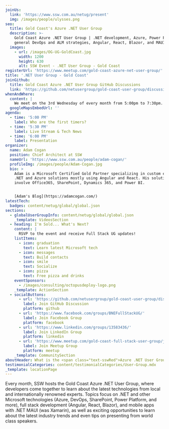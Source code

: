 ```yaml
---
joinUs:
  link: 'https://www.ssw.com.au/netug/present'
  img: /images/people/ulysses.png
seo:
  title: Gold Coast's Azure .NET User Group
  description: >-
    Gold Coast Azure .NET User Group | .NET development, Azure, Power Platform,
    general DevOps and ALM strategies, Angular, React, Blazor, and MAUI.
  images:
    - url: /images/OG-UG-GoldCoast.jpg
      width: 1200
      height: 630
      alt: SSW Event - .NET User Group - Gold Coast
registerUrl: 'https://www.meetup.com/gold-coast-azure-net-user-group/'
title: '.NET User Group - Gold Coast'
joinGithub:
  title: Gold Coast Azure .NET User Group GitHub Discussions
  link: 'https://github.com/netusergroup/gold-coast-user-group/discussions'
whenAndWhere:
  content: |
    We meet on the 3rd Wednesday of every month from 5:00pm to 7:30pm.
  googleMapsEmbedUrl: ''
agenda:
  - time: '5:00 PM'
    label: Who are the first timers?
  - time: '5:30 PM'
    label: Live Stream & Tech News
  - time: '6:00 PM'
    label: Presentation
organizer:
  name: Adam Cogan
  position: Chief Architect at SSW
  nameUrl: 'https://www.ssw.com.au/people/adam-cogan/'
  profileImg: /images/people/Adam-Cogan.jpg
  bio: >
    Adam is a Microsoft Certified Gold Partner specializing in custom enterprise
    .NET and Azure solutions mostly using Angular and React. His solutions also
    involve Office365, SharePoint, Dynamics 365, and Power BI.


    [Adam's Blog](https://adamcogan.com/)
latestTech:
  badges: content/netug/global/global.json
sections:
  - globalUserGroupInfo: content/netug/global/global.json
    _template: VideosSection
  - heading: I'm Sold... What's Next?
    content: |
      RSVP to the event and receive Full Stack UG updates!
    listItems:
      - icon: graduation
        text: Learn latest Microsoft tech
      - icon: messages
        text: Build contacts
      - icon: smile
        text: Socialize
      - icon: pizza
        text: Free pizza and drinks
    eventSponsors:
      - /images/consulting/octopusdeploy-logo.png
    _template: ActionSection
  - socialButtons:
      - url: 'https://github.com/netusergroup/gold-coast-user-group/discussions'
        label: Join GitHub Discussion
        platform: github
      - url: 'https://www.facebook.com/groups/BNEFullStackUG/'
        label: Join Facebook Group
        platform: facebook
      - url: 'https://www.linkedin.com/groups/13583436/'
        label: Join LinkedIn Group
        platform: linkedin
      - url: 'https://www.meetup.com/gold-coast-full-stack-user-group/join/'
        label: Join Meetup Group
        platform: meetup
    _template: CommunitySection
aboutHeader: What is the <span class="text-sswRed">Azure .NET User Group</span>?
testimonialCategories: content/testimonialCategories/User-Group.mdx
_template: locationPage
---
```


Every month, SSW hosts the Gold Coast Azure .NET User Group, where developers come together to learn about the latest technologies from local and internationally renowned experts. Topics focus on .NET and other Microsoft technologies (Azure, DevOps, SharePoint, Power Platform, and more), full stack development (Angular, React, Blazor), and mobile apps with .NET MAUI (was Xamarin), as well as exciting opportunities to learn about the latest industry trends and even tips on presenting from world class speakers.
